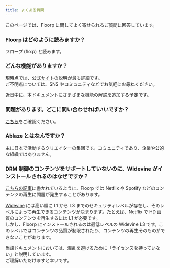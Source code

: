 ```yaml
---
title: よくある質問
---
```



このページでは、Floorp に関してよく寄せられるご質問に回答しています。

### Floorp はどのように読みますか？

フロープ (floːp) と読みます。

### どんな機能がありますか？

現時点では、[公式サイト](https://floorp.app)の説明が最も詳細です。\
ご不明点については、SNS やコミュニティなどでお気軽にお尋ねください。

近日中に、本ドキュメントにさまざまな機能の解説を追加する予定です。

### 問題があります。どこに問い合わせればいいですか？

[こちら](https://docs.floorp.app/ja/others/issue-checklist)をご確認ください。

### Ablaze とはなんですか？

主に日本で活動するクリエイターの集団です。コミュニティであり、企業や公的な組織ではありません。

### DRM 制御のコンテンツをサポートしていないのに、Widevine がインストールされるのはなぜですか？

[こちらの記事](https://docs.floorp.app/ja/others/drm)に書かれているように、Floorp では Netflix や Spotify などのコンテンツの再生に問題が発生することがあります。

[Widevine](https://www.widevine.com/) には高い順に L1 から L3 までのセキュリティレベルが存在し、そのレベルによって再生できるコンテンツが決まります。たとえば、Netflix で HD 画質のコンテンツを再生するには L1 が必要です。\
しかし、Floorp にインストールされるのは最低レベルの Widevine L3 です。このレベルではコンテンツの品質が制限されたり、コンテンツの再生そのものができないことがあります。

当該ドキュメントにおいては、混乱を避けるために「ライセンスを持っていない」と説明しています。\
ご理解いただけますと幸いです。

<Support />